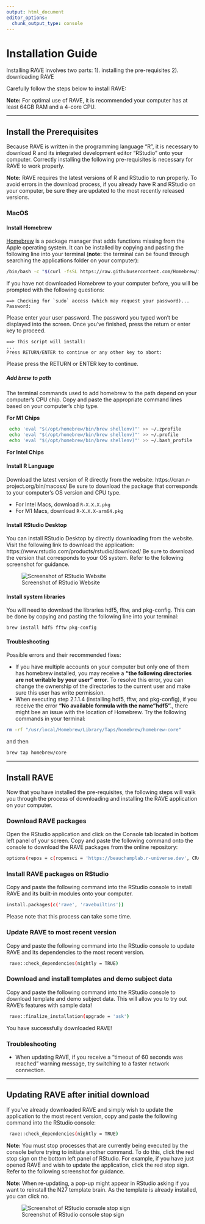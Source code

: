 ```yaml
---
output: html_document
editor_options: 
  chunk_output_type: console
---
```

# Installation Guide

Installing RAVE involves two parts: 
1). installing the pre-requisites
2). downloading RAVE

Carefully follow the steps below to install RAVE: 

**Note:** For optimal use of RAVE, it is recommended your computer has at least 64GB RAM and a 4-core CPU. 

---

## Install the Prerequisites
Because RAVE is written in the programming language "R", it is necessary to download R and its integrated development editor "RStudio" onto your computer. Correctly installing the following pre-requisites is necessary for RAVE to work properly. 

**Note:** RAVE requires the latest versions of R and RStudio to run properly. To avoid errors in the download process, if you already have R and RStudio on your computer, be sure they are updated to the most recently released versions. 

<!--- ### Windows

### Linux -->

### MacOS

#### Install Homebrew

[Homebrew](https://brew.sh/) is a package manager that adds functions missing from the Apple operating system. It can be installed by copying and pasting the following line into your terminal (**note:** the terminal can be found through searching the applications folder on your computer): 

```sh
/bin/bash -c "$(curl -fsSL https://raw.githubusercontent.com/Homebrew/install/HEAD/install.sh)"
```

If you have not downloaded Homebrew to your computer before, you will be prompted with the following questions: 

```
==> Checking for `sudo` access (which may request your password)...
Password:
```

Please enter your user password. The password you typed won't be displayed into the screen. Once you've finished, press the return or enter key to proceed. 

```
==> This script will install:
... 
Press RETURN/ENTER to continue or any other key to abort:
```
Please press the RETURN or ENTER key to continue. 

##### Add brew to path {-}
The terminal commands used to add homebrew to the path depend on your computer's CPU chip. Copy and paste the appropriate command lines based on your computer's chip type. 

**For M1 Chips** 
```sh
 echo 'eval "$(/opt/homebrew/bin/brew shellenv)"' >> ~/.zprofile
 echo 'eval "$(/opt/homebrew/bin/brew shellenv)"' >> ~/.profile
 echo 'eval "$(/opt/homebrew/bin/brew shellenv)"' >> ~/.bash_profile
```

**For Intel Chips** 


#### Install R Language 
Download the latest version of R directly from the website: https://cran.r-project.org/bin/macosx/ Be sure to download the package that corresponds to your computer's OS version and CPU type. 

* For Intel Macs, download `R-X.X.X.pkg` 
* For M1 Macs, download `R-X.X.X-arm64.pkg` 

#### Install RStudio Desktop 
You can install RStudio Desktop by directly downloading from the website. Visit the following link to download the application: https://www.rstudio.com/products/rstudio/download/ Be sure to download the version that corresponds to your OS system. Refer to the following screenshot for guidance. 

![Screenshot of RStudio Website](static/image/RStudioScreenshot.png) 

#### Install system libraries
You will need to download the libraries hdf5, fftw, and pkg-config. This can be done by copying and pasting the following line into your terminal: 

```sh
brew install hdf5 fftw pkg-config
```

#### Troubleshooting
Possible errors and their recommended fixes: 

* If you have multiple accounts on your computer but only one of them has homebrew installed, you may receive a **"the following directories are not writable by your user" error**. To resolve this error, you can change the ownership of the directories to the current user and make sure this user has write permission. 
* When executing step 2.1.1.4 (installing hdf5, fftw, and pkg-config), if you receive the error **"No available formula with the name "hdf5".**, there might bee an issue with the location of Homebrew. Try the following commands in your terminal: 

```sh
rm -rf "/usr/local/Homebrew/Library/Taps/homebrew/homebrew-core"
```
and then 
```sh
brew tap homebrew/core
```

--- 

## Install RAVE
Now that you have installed the pre-requisites, the following steps will walk you through the process of downloading and installing the RAVE application on your computer. 

### Download RAVE packages
Open the RStudio application and click on the Console tab located in bottom left panel of your screen. Copy and paste the following command onto the console to download the RAVE packages from the online repository: 

```sh
options(repos = c(ropensci = 'https://beauchamplab.r-universe.dev', CRAN = 'https://cloud.r-project.org'))
```

### Install RAVE packages on RStudio 
Copy and paste the following command into the RStudio console to install RAVE and its built-in modules onto your computer. 

```sh
install.packages(c('rave', 'ravebuiltins'))
```

Please note that this process can take some time.

### Update RAVE to most recent version
Copy and paste the following command into the RStudio console to update RAVE and its dependencies to the most recent version. 

```sh
 rave::check_dependencies(nightly = TRUE)
```

### Download and install templates and demo subject data
Copy and paste the following command into the RStudio console to download template and demo subject data. This will allow you to try out RAVE's features with sample data! 

```sh
 rave::finalize_installation(upgrade = 'ask')
```

You have successfully downloaded RAVE! 

### Troubleshooting
* When updating RAVE, if you receive a "timeout of 60 seconds was reached" warning message, try switching to a faster network connection. 


--- 

## Updating RAVE after initial download
If you've already downloaded RAVE and simply wish to update the application to the most recent version, copy and paste the following command into the RStudio console: 

```sh
 rave::check_dependencies(nightly = TRUE)
```

**Note:** You must stop processes that are currently being executed by the console before trying to initiate another command. To do this, click the red stop sign on the bottom left panel of RStudio. For example, if you have just opened RAVE and wish to update the application, click the red stop sign. Refer to the following screenshot for guidance. 

**Note:** When re-updating, a pop-up might appear in RStudio asking if you want to reinstall the N27 template brain. As the template is already installed, you can click no.  

![Screenshot of RStudio console stop sign](static/image/RStudioConsoleStopSign.png) 






